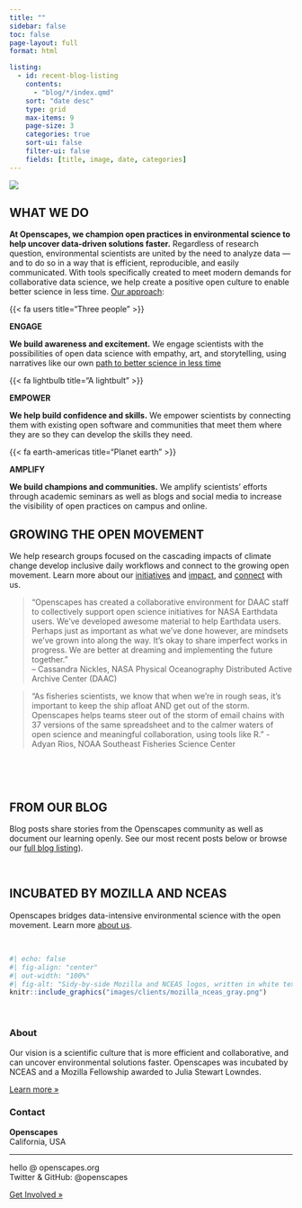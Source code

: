 ```yaml
---
title: ""
sidebar: false
toc: false
page-layout: full
format: html

listing:
  - id: recent-blog-listing
    contents:
      - "blog/*/index.qmd"
    sort: "date desc"
    type: grid
    max-items: 9
    page-size: 3
    categories: true
    sort-ui: false
    filter-ui: false
    fields: [title, image, date, categories]
---
```


::: {.column-screen}
![](images/banner_imgs/original_banners/horst_openscapes_grassland_big-text.png)
:::

::: {.column-screen}
::: {.white-div}
::: {.blue-underline .center-text}
# **WHAT WE DO**
:::

**At Openscapes, we champion open practices in environmental science to help uncover data-driven solutions faster.** Regardless of research question, environmental scientists are united by the need to analyze data --- and to do so in a way that is efficient, reproducible, and easily communicated. With tools specifically created to meet modern demands for collaborative data science, we help create a positive open culture to enable better science in less time. [Our approach](approach.qmd):
:::
:::

::: {.column-screen}
::: {.white-div}
::: {.center-text}
::: {.grid}

::: {.g-col-4}
::: {.large-body-text .blue-text}
{{< fa users title="Three people" >}}
:::
::: {.blue-text .medium-body-text}
**ENGAGE**
:::
:::{.medium-gray1-text .small-body-text} 
**We build awareness and excitement.** We engage scientists with the possibilities of open data science with empathy, art, and storytelling, using narratives like our own [path to better science in less time](https://www.nature.com/articles/s41559-017-0160)
:::
:::

::: {.g-col-4}
::: {.large-body-text .blue-text}
{{< fa lightbulb title="A lightbult" >}}
:::
::: {.blue-text .medium-body-text}
**EMPOWER**
:::
:::{.medium-gray1-text .small-body-text} 
**We help build confidence and skills.** We empower scientists by connecting them with existing open software and communities that meet them where they are so they can develop the skills they need.
:::
:::

::: {.g-col-4}
::: {.large-body-text .blue-text}
{{< fa earth-americas title="Planet earth" >}}
:::
::: {.blue-text .medium-body-text}
**AMPLIFY**
:::
:::{.medium-gray1-text .small-body-text} 
**We build champions and communities.** We amplify scientists’ efforts through academic seminars as well as blogs and social media to increase the visibility of open practices on campus and online.
:::
:::

:::
:::
:::
:::

::: {.column-screen}
::: {.light-gray-div}
::: {.blue-underline .center-text}
# **GROWING THE OPEN MOVEMENT**
:::

We help research groups focused on the cascading impacts of climate change develop inclusive daily workflows and connect to the growing open movement. Learn more about our [initiatives](initiatives.qmd) and [impact](impact.qmd), and [connect](connect.qmd) with us.

<!---
We work at the intersection of actionable environmental science, open source, and data science, motivated to empower and connect groups working to mitigate the cascading impacts of climate change. Our focus is mentoring researchers and those who support research and growing the open movement around the world.
--->

> “Openscapes has created a collaborative environment for DAAC staff to collectively support open science initiatives for NASA Earthdata users. We’ve developed awesome material to help Earthdata users. Perhaps just as important as what we’ve done however, are mindsets we’ve grown into along the way. It’s okay to share imperfect works in progress. We are better at dreaming and implementing the future together.”  
– Cassandra Nickles, NASA Physical Oceanography Distributed Active Archive Center (DAAC) 


<!--- . --->

> “As fisheries scientists, we know that when we’re in rough seas, it’s important to keep the ship afloat AND get out of the storm. Openscapes helps teams steer out of the storm of email chains with 37 versions of the same spreadsheet and to the calmer waters of open science and meaningful collaboration, using tools like R.” 
- Adyan Rios, NOAA Southeast Fisheries Science Center



::: {#recent-events-listing}
:::

<br>

:::
:::

<br>

::: {.column-screen}
::: {.white-div}
::: {.blue-underline .center-text}
# **FROM OUR BLOG**
:::
Blog posts share stories from the Openscapes community as well as document our learning openly. See our most recent posts below or browse our [full blog listing](blog.qmd)).

::: {#recent-blog-listing}
:::

<!-- blog listing: see Garrick Aden-Buie's site: https://github.com/gadenbuie/garrickadenbuie-com/blob/quarto/index.qmd  & Robert Mitchell's blog post: https://robertmitchellv.com/blog/2022-08-building-with-quarto/building-with-quarto.html -->

::: 
:::

<br>

::: {.column-screen}
::: {.light-gray-div}
::: {.blue-underline .center-text}
# **INCUBATED BY MOZILLA AND NCEAS**
:::

::: {.center-text}
Openscapes bridges data-intensive environmental science with the open movement. Learn more [about us](who_are_we.qmd).
:::

<br>

```r
#| echo: false
#| fig-align: "center"
#| out-width: "100%"
#| fig-alt: "Sidy-by-side Mozilla and NCEAS logos, written in white text on black background; The Mozilla logo is spelled, 'moz://a`; the NCEAS logo is the morpho butterfly to the left the the aconymn, 'NCEAS' atop the full name, 'National Center for Ecological Analysis and Synthesis'"
knitr::include_graphics("images/clients/mozilla_nceas_gray.png")
```

<!-- ::: {.grid} -->
<!-- ::: {.g-col-6} -->
<!-- ![](images/clients/mozilla.png){fig-align="center" width="80%"}  -->
<!-- ::: -->
<!-- :::{.g-col-6} -->
<!-- ![](images/clients/nceas.png){fig-align="center" width="80%"} -->
<!-- ::: -->
<!-- ::: -->

:::
:::

<br>

::: {.column-screen}
::: {.white-div}
::: {.grid}

::: {.g-col-6}
### About

Our vision is a scientific culture that is more efficient and collaborative, and can uncover environmental solutions faster. Openscapes was incubated by NCEAS and a Mozilla Fellowship awarded to Julia Stewart Lowndes.

[Learn more »](who_are_we.qmd)
:::

::: {.g-col-6}
### Contact

**Openscapes**\
California, USA

------------------------------------------------------------------------

hello \@ openscapes.org\
Twitter & GitHub: @openscapes

[Get Involved »](connect.qmd)
:::

:::
:::
:::


